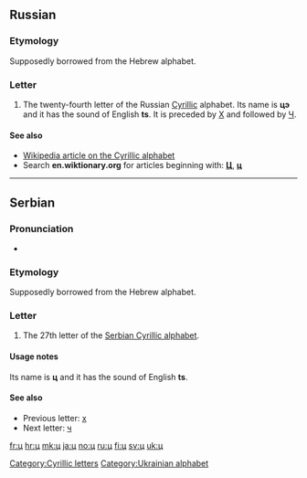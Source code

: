==Russian==

===Etymology===
Supposedly borrowed from the Hebrew alphabet.

===Letter===
{{infl|ru|letter|lower case||upper case|Ц}}

# The twenty-fourth letter of the Russian [[Cyrillic]] alphabet. Its name is '''цэ''' {{IPAchar|(tsɛ)}} and it has the sound of English '''ts'''. It is preceded by [[х|Х]] and followed by [[ч|Ч]].

====See also====
*[[w:Cyrillic alphabet|Wikipedia article on the Cyrillic alphabet]]
*Search '''en.wiktionary.org''' for articles beginning with: '''[http://en.wiktionary.org/w/index.php?title=Special%3AAllpages&from=%D0%A6&namespace=0 Ц]''', '''[http://en.wiktionary.org/w/index.php?title=Special%3AAllpages&from=%D1%86&namespace=0 ц]'''

----

==Serbian==

===Pronunciation===
* {{qualifier|phoneme}} {{IPA|/ts/|lang=sr}}

===Etymology===
Supposedly borrowed from the Hebrew alphabet.

===Letter===
{{infl|sr|letter|lower case||upper case|Ц}}

# The 27th letter of the [[Serbian Cyrillic alphabet]].

====Usage notes====
Its name is '''ц''' and it has the sound of English '''ts'''.

====See also====
* Previous letter: [[х#Serbian|х]]
* Next letter: [[ч#Serbian|ч]]

[[Category:Cyrillic letters]]
[[Category:Ukrainian alphabet]]

[[fr:ц]]
[[hr:ц]]
[[mk:ц]]
[[ja:ц]]
[[no:ц]]
[[ru:ц]]
[[fi:ц]]
[[sv:ц]]
[[uk:ц]]